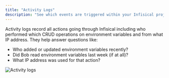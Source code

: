 ```yaml
---
title: "Activity Logs"
description: "See which events are triggered within your Infisical project."
---
```


Activity logs record all actions going through Infisical including who performed which CRUD operations on environment variables and from what IP address. They help answer questions like:

- Who added or updated environment variables recently?
- Did Bob read environment variables last week (if at all)?
- What IP address was used for that action?

![Activity logs](../../images/activity-logs.png)
